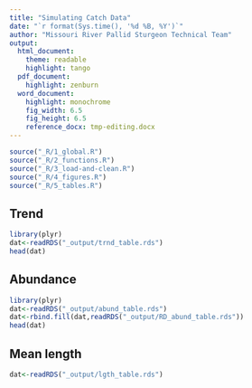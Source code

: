 ```yaml
---
title: "Simulating Catch Data"
date: "`r format(Sys.time(), '%d %B, %Y')`"
author: "Missouri River Pallid Sturgeon Technical Team"
output:  
  html_document:
    theme: readable
    highlight: tango
  pdf_document:
    highlight: zenburn 
  word_document:
    highlight: monochrome
    fig_width: 6.5  
    fig_height: 6.5 
    reference_docx: tmp-editing.docx
---
```


<!--
To do:
1. utility for model
-->



```r
source("_R/1_global.R")
source("_R/2_functions.R")
source("_R/3_load-and-clean.R")
source("_R/4_figures.R")
source("_R/5_tables.R")
```



## Trend

```r
library(plyr)
dat<-readRDS("_output/trnd_table.rds")
head(dat)

```


## Abundance
```r
library(plyr)
dat<-readRDS("_output/abund_table.rds")
dat<-rbind.fill(dat,readRDS("_output/RD_abund_table.rds"))
head(dat)
```

## Mean length

```r
dat<-readRDS("_output/lgth_table.rds")

```


